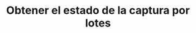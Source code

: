 ---
title: 'Obtener el estado de la captura por lotes'
openapi: 'v2-openapi GET /batch/scrape/{id}'
---